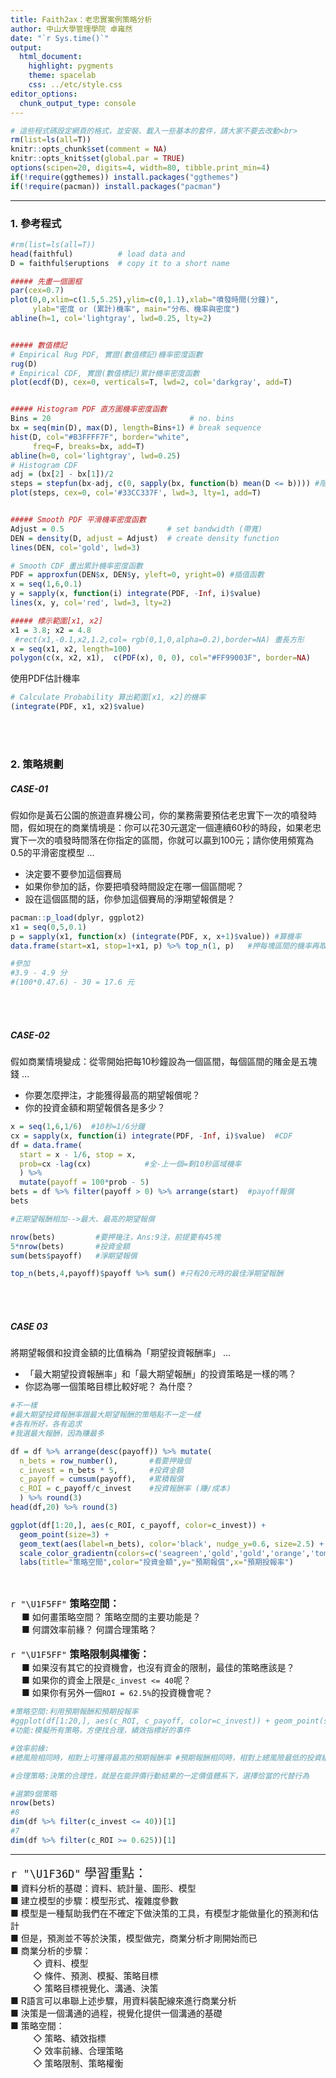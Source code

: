 ---
title: Faith2ax：老忠實案例策略分析
author: 中山大學管理學院 卓雍然
date: "`r Sys.time()`"
output: 
  html_document:
    highlight: pygments
    theme: spacelab
    css: ../etc/style.css
editor_options: 
  chunk_output_type: console
---

```{r results='hide', message=FALSE, warning=FALSE, echo=F}
# 這些程式碼設定網頁的格式，並安裝、載入一些基本的套件，請大家不要去改動<br>
rm(list=ls(all=T))
knitr::opts_chunk$set(comment = NA)
knitr::opts_knit$set(global.par = TRUE)
options(scipen=20, digits=4, width=80, tibble.print_min=4)
if(!require(ggthemes)) install.packages("ggthemes")
if(!require(pacman)) install.packages("pacman")
```
<hr>

### 1. 參考程式

```{r}
#rm(list=ls(all=T))
head(faithful)          # load data and      
D = faithful$eruptions  # copy it to a short name
```

```{r}
##### 先畫一個圖框 
par(cex=0.7)
plot(0,0,xlim=c(1.5,5.25),ylim=c(0,1.1),xlab="噴發時間(分鐘)", 
     ylab="密度 or (累計)機率", main="分布、機率與密度")
abline(h=1, col='lightgray', lwd=0.25, lty=2)


##### 數值標記 
# Empirical Rug PDF, 實證(數值標記)機率密度函數
rug(D)
# Empirical CDF, 實證(數值標記)累計機率密度函數
plot(ecdf(D), cex=0, verticals=T, lwd=2, col='darkgray', add=T)


##### Histogram PDF 直方圖機率密度函數 
Bins = 20                               # no. bins
bx = seq(min(D), max(D), length=Bins+1) # break sequence 
hist(D, col="#B3FFFF7F", border="white", 
     freq=F, breaks=bx, add=T)
abline(h=0, col='lightgray', lwd=0.25)
# Histogram CDF
adj = (bx[2] - bx[1])/2
steps = stepfun(bx-adj, c(0, sapply(bx, function(b) mean(D <= b)))) #階梯函數
plot(steps, cex=0, col='#33CC337F', lwd=3, lty=1, add=T)


##### Smooth PDF 平滑機率密度函數 
Adjust = 0.5                       # set bandwidth (帶寬)
DEN = density(D, adjust = Adjust)  # create density function
lines(DEN, col='gold', lwd=3)      

# Smooth CDF 畫出累計機率密度函數  
PDF = approxfun(DEN$x, DEN$y, yleft=0, yright=0) #插值函數
x = seq(1,6,0.1)
y = sapply(x, function(i) integrate(PDF, -Inf, i)$value)
lines(x, y, col='red', lwd=3, lty=2)

##### 標示範圍[x1, x2] 
x1 = 3.8; x2 = 4.8
 #rect(x1,-0.1,x2,1.2,col= rgb(0,1,0,alpha=0.2),border=NA) 畫長方形
x = seq(x1, x2, length=100)
polygon(c(x, x2, x1),  c(PDF(x), 0, 0), col="#FF99003F", border=NA)
```

使用PDF估計機率
```{r}
# Calculate Probability 算出範圍[x1, x2]的機率
(integrate(PDF, x1, x2)$value)
```

<br><br>



### 2. 策略規劃

##### CASE-01

假如你是黃石公園的旅遊直昇機公司，你的業務需要預估老忠實下一次的噴發時間，假如現在的商業情境是：你可以花30元選定一個連續60秒的時段，如果老忠實下一次的噴發時間落在你指定的區間，你就可以贏到100元；請你使用頻寬為0.5的平滑密度模型 ... 

+ 決定要不要參加這個賽局
+ 如果你參加的話，你要把噴發時間設定在哪一個區間呢？
+ 設在這個區間的話，你參加這個賽局的淨期望報償是？

```{r}
pacman::p_load(dplyr, ggplot2)
x1 = seq(0,5,0.1)
p = sapply(x1, function(x) (integrate(PDF, x, x+1)$value)) #算機率
data.frame(start=x1, stop=1+x1, p) %>% top_n(1, p)   #押每塊區間的機率再取最大
```

```{r}

#參加
#3.9 - 4.9 分
#(100*0.47.6) - 30 = 17.6 元

```

<br><br>


##### CASE-02

假如商業情境變成：從零開始把每10秒鐘設為一個區間，每個區間的賭金是五塊錢 ...

+ 你要怎麼押注，才能獲得最高的期望報償呢？
+ 你的投資金額和期望報償各是多少？



```{r}
x = seq(1,6,1/6)  #10秒=1/6分鐘
cx = sapply(x, function(i) integrate(PDF, -Inf, i)$value)  #CDF
df = data.frame(
  start = x - 1/6, stop = x, 
  prob=cx -lag(cx)            #全-上一個=剩10秒區域機率
  ) %>% 
  mutate(payoff = 100*prob - 5) 
bets = df %>% filter(payoff > 0) %>% arrange(start)  #payoff報償
bets

#正期望報酬相加-->最大、最高的期望報償
```

```{r}
nrow(bets)         #要押幾注，Ans:9注，前提要有45塊
5*nrow(bets)       #投資金額
sum(bets$payoff)   #淨期望報償

top_n(bets,4,payoff)$payoff %>% sum() #只有20元時的最佳淨期望報酬
```

<br><br>

##### CASE 03

將期望報償和投資金額的比值稱為「期望投資報酬率」 ...

+ 「最大期望投資報酬率」和「最大期望報酬」的投資策略是一樣的嗎？
+ 你認為哪一個策略目標比較好呢？ 為什麼？

```{r}
#不一樣
#最大期望投資報酬率跟最大期望報酬的策略點不一定一樣
#各有所好，各有追求
#我選最大報酬，因為賺最多

```

```{r}
df = df %>% arrange(desc(payoff)) %>% mutate(
  n_bets = row_number(),       #看要押幾個
  c_invest = n_bets * 5,       #投資金額
  c_payoff = cumsum(payoff),   #累積報償
  c_ROI = c_payoff/c_invest    #投資報酬率 (賺/成本)
  ) %>% round(3)
head(df,20) %>% round(3)
```

```{r}
ggplot(df[1:20,], aes(c_ROI, c_payoff, color=c_invest)) + 
  geom_point(size=3) + 
  geom_text(aes(label=n_bets), color='black', nudge_y=0.6, size=2.5) +
  scale_color_gradientn(colors=c('seagreen','gold','gold','orange','tomato','red')) +
  labs(title="策略空間",color="投資金額",y="預期報償",x="預期投報率")
```

<br>

<p class="qiz">
<span style="font-size:16px">`r "\U1F5FF"` <b>策略空間：</b></span><br>
&emsp; ■ 如何畫<z>策略空間</z>？ 策略空間的主要功能是？ <br>
&emsp; ■ 何謂<z>效率前緣</z>？ 何謂<z>合理策略</z>？<br>
<br>
<span style="font-size:16px">`r "\U1F5FF"` <b>策略限制與權衡：</b></span><br>
&emsp; ■ 如果沒有其它的投資機會，也沒有資金的限制，最佳的策略應該是？<br>
&emsp; ■ 如果你的資金上限是`c_invest <= 40`呢？<br>
&emsp; ■ 如果你有另外一個`ROI = 62.5%`的投資機會呢？<br>
</p class="qiz">

```{r}
#策略空間:利用預期報酬和預期投報率
#ggplot(df[1:20,], aes(c_ROI, c_payoff, color=c_invest)) + geom_point(size=3)
#功能:模擬所有策略，方便找合理，績效指標好的事件

#效率前緣:
#總風險相同時，相對上可獲得最高的預期報酬率 #預期報酬相同時，相對上總風險最低的投資組合。

#合理策略:決策的合理性，就是在能評價行動結果的一定價值體系下，選擇恰當的代替行為

#選第9個策略
nrow(bets)
#8
dim(df %>% filter(c_invest <= 40))[1]
#7
dim(df %>% filter(c_ROI >= 0.625))[1]
```

<hr>

<p class="wwl">
<span style="font-size:20px">`r "\U1F36D"` 學習重點：</span><br>
■ 資料分析的基礎：資料、統計量、圖形、模型 <br>
■ 建立模型的步驟：模型形式、複雜度參數 <br>
■ 模型是一種幫助我們在不確定下做決策的工具，有模型才能做量化的預測和估計 <br>
■ 但是，預測並不等於決策，模型做完，商業分析才剛開始而已 <br>
■ 商業分析的步驟： <br>
&emsp; &emsp; ◇ 資料、模型 <br>
&emsp; &emsp; ◇ 條件、預測、模擬、策略目標 <br>
&emsp; &emsp; ◇ 策略目標視覺化、溝通、決策 <br>
■ R語言可以串聯上述步驟，用資料裝配線來進行商業分析 <br>
■ 決策是一個溝通的過程，視覺化提供一個溝通的基礎 <br>
■ 策略空間： <br>
&emsp; &emsp; ◇ 策略、績效指標 <br>
&emsp; &emsp; ◇ 效率前緣、合理策略 <br>
&emsp; &emsp; ◇ 策略限制、策略權衡 <br>
</p class="wwl">

<br><br>
